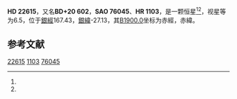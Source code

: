 {{Starbox begin
| name = HD 22615
}}
{{Starbox observe
| epoch = [[J2000.0|J2000.0]]
| constell = {{星座名待查}}<ref name=SIMBAD>{{cite web
 | url=http://simbad.u-strasbg.fr/simbad/sim-id?Ident=HR+1103
 | title =Pulsating variable Star
 | publisher=Centre de Données astronomiques de Strasbourg
 | work=SIMBAD
 | accessdate=2012-07-13}}</ref><ref name=DATA>{{cite web
 | url=http://vizier.u-strasbg.fr/viz-bin/VizieR-5?-out.add=.&-source=5050&-corr=PK=HR&-out.max=9999&HR=1103
 | title=VizieR Detailed Page
 | accessdate=2012-07-13
 | archive-date=2019-02-16
 | archive-url=https://web.archive.org/web/20190216103758/http://vizier.u-strasbg.fr/viz-bin/VizieR-5?-out.add=.&-source=5050&-corr=PK=HR&-out.max=9999&HR=1103
 | dead-url=no
 }}</ref>
| 星官 = 
| ra = {{RA|3|39|0.1}}<ref name=SIMBAD /><ref name=DATA />
| dec = {{DEC|+20|54|57}}<ref name=SIMBAD /><ref name=DATA />
| appmag_v = 6.5<ref name=SIMBAD /><ref name=DATA />
}}
{{Starbox character
| class = Am,A5-F0<ref name=SIMBAD /><ref name=DATA />
| b-v = 0.15<ref name=SIMBAD /><ref name=DATA />
| u-b = 0.19<ref name=SIMBAD /><ref name=DATA />
| r-i = 0.07<ref name=SIMBAD /><ref name=DATA />
| variable = 
}}
{{Starbox astrometry
| radial_v = 0.19
| prop_mo_ra = -9
| parallax = 
| p_error = 
}}
{{Starbox catalog
| names =BD+20 602，[[SAO星表|SAO]] 76045，[[HD星表|HD]] 22615，[[HR星表|HR]] 1103}}
{{Starbox reference |Simbad=HR+1103}}
{{Starbox end}}

'''HD 22615'''，又名'''BD+20 602'''，'''SAO 76045'''、'''HR 1103'''，是一颗恒星<ref name=SIMBAD /><ref name=DATA />，视星等为6.5，位于[[銀道座標系|銀經]]167.43，[[銀道座標系|銀緯]]-27.13，其[[B1900.0|B1900.0]]坐标为赤經{{RA|3|33|11.7}}，赤緯{{DEC|+20|-27.13|23}}。

== 参考文献 ==
{{reflist}}

{{star-stub}}

[[Category:HD和HDE天體|22615]]
[[Category:HR天體|1103]]
[[Category:SAO天體|76045]]